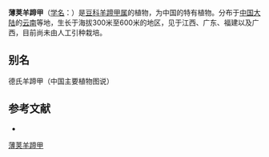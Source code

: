 {{Speciesbox
| name = 薄荚羊蹄甲
| status = 
| status_system = 
| image =
| genus = Bauhinia
| species = delavayi
| authority = Franch.
}}

'''薄荚羊蹄甲'''（[[学名|学名]]：{{lang|la|''Bauhinia delavayi''}}）是[[豆科|豆科]][[羊蹄甲属|羊蹄甲属]]的植物，为中国的特有植物。分布于[[中国大陆|中国大陆]]的[[云南|云南]]等地，生长于海拔300米至600米的地区，见于江西、广东、福建以及广西，目前尚未由人工引种栽培。

== 别名 ==
德氏羊蹄甲（中国主要植物图说）

== 参考文献 ==
<div class="references-small">
* {{cite web| url =http://www.bioinfo.cn/db05/KmzwSpecies.php?action=view&id=2161| title =薄荚羊蹄甲| work =《中国高等植物数据库全库》| publisher =中国科学院微生物研究所| author =昆明植物研究所| accessdate =2009-02-23| deadurl =yes| archiveurl =https://web.archive.org/web/20160305052027/http://www.bioinfo.cn/db05/KmzwSpecies.php?action=view&id=2161| archivedate =2016-03-05}}
</div>
{{Taxonbar|from=Q15225871}}

[[Category:羊蹄甲属|薄荚羊蹄甲]]


{{植物小作品}}